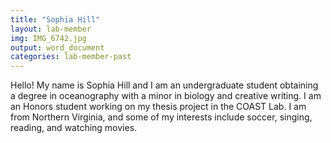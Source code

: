 ```yaml
---
title: "Sophia Hill"
layout: lab-member
img: IMG_6742.jpg
output: word_document
categories: lab-member-past
---
```


Hello! My name is Sophia Hill and I am an undergraduate student obtaining a degree in oceanography with a minor in biology and creative writing. I am an Honors student working on my thesis project in the COAST Lab. I am from Northern Virginia, and some of my interests include soccer, singing, reading, and watching movies. 